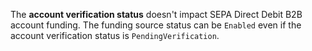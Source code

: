 The **account verification status** doesn't impact SEPA Direct Debit B2B account funding.
The funding source status can be `Enabled` even if the account verification status is `PendingVerification`.